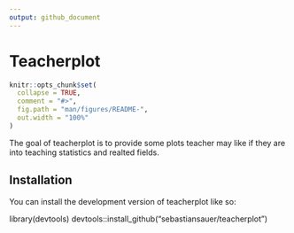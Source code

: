 ```yaml
---
output: github_document
---
```



#  Teacherplot


<!-- README.md is generated from README.Rmd. Please edit that file -->

```r
knitr::opts_chunk$set(
  collapse = TRUE,
  comment = "#>",
  fig.path = "man/figures/README-",
  out.width = "100%"
)
```


<!-- badges: start -->
<!-- badges: end -->

The goal of teacherplot is to provide some plots teacher may  like if they are into teaching 
statistics and realted fields.


## Installation

You can install the development version of teacherplot like so:



library(devtools)
devtools::install_github("sebastiansauer/teacherplot")


